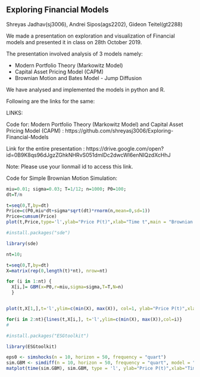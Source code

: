 ## Exploring Financial Models

Shreyas Jadhav(sj3006), Andrei Sipos(ags2202), Gideon Teitel(gt2288)


We made a presentation on exploration and visualization of Financial models and presented it in class on 28th October 2019. 

The presentation involved analysis of 3 models namely:

* Modern Portfolio Theory (Markowitz Model)
* Capital Asset Pricing Model (CAPM)
* Brownian Motion and Bates Model - Jump Diffusion

We have analysed and implemented the models in python and R.  

Following are the links for the same:

LINKS: 

Code for: Modern Portfolio Theory (Markowitz Model) and Capital Asset Pricing Model (CAPM) : https://github.com/shreyasj3006/Exploring-Financial-Models

Link for the entire presentation :
https://drive.google.com/open?id=0B9K8qs96dJgzZGhkNHRvS051dmlDc2dwcWl6enNIQzdXcHhJ

Note: Please use your lionmail id to access this link.


Code for Simple Brownian Motion Simulation:

```r
miu=0.01; sigma=0.03; T=1/12; n=1000; P0=100;
dt=T/n

t=seq(0,T,by=dt)
Price=c(P0,miu*dt+sigma*sqrt(dt)*rnorm(n,mean=0,sd=1))
Price=cumsum(Price)
plot(t,Price,type='l',ylab="Price P(t)",xlab="Time t",main = "Brownian Motion")
```


```r
#install.packages("sde")

library(sde)

nt=10; 

t=seq(0,T,by=dt)
X=matrix(rep(0,length(t)*nt), nrow=nt)

for (i in 1:nt) {
  X[i,]= GBM(x=P0,r=miu,sigma=sigma,T=T,N=n)
  }


plot(t,X[1,],t='l',ylim=c(min(X), max(X)), col=1, ylab="Price P(t)",xlab="Time t",main = "Geometric Brownian Motion")

for(i in 2:nt){lines(t,X[i,], t='l',ylim=c(min(X), max(X)),col=i)}
#
```




```r

#install.packages("ESGtoolkit")

library(ESGtoolkit)

eps0 <- simshocks(n = 10, horizon = 50, frequency = "quart")
sim.GBM <- simdiff(n = 10, horizon = 50, frequency = "quart", model = "GBM", P0, theta1 = 0.03, theta2 = 0.1, eps = eps0)
matplot(time(sim.GBM), sim.GBM, type = 'l', ylab="Price P(t)",xlab="Time t",main = "Bates Model - Jump Diffusion Simulation")
```


